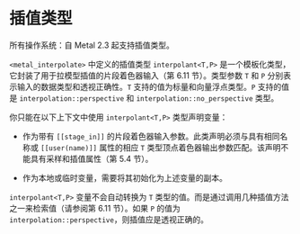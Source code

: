 # 插值类型

<ToBePolishedAfterTranslation />

<OrigninalPDF title="2.18 Interpolant Type" />

所有操作系统：自 Metal 2.3 起支持插值类型。

`<metal_interpolate>` 中定义的插值类型 `interpolant<T,P>` 是一个模板化类型，它封装了用于拉模型插值的片段着色器输入（第 6.11 节）。类型参数 `T` 和 `P` 分别表示输入的数据类型和透视正确性。`T` 支持的值为标量和向量浮点类型。`P` 支持的值是 `interpolation::perspective` 和 `interpolation::no_perspective` 类型。

你只能在以下上下文中使用 `interpolant<T,P>` 类型声明变量：

- 作为带有 `[[stage_in]]` 的片段着色器输入参数。此类声明必须与具有相同名称或 `[[user(name)]]` 属性的相应 `T` 类型顶点着色器输出参数匹配。该声明不能具有采样和插值属性（第 5.4 节）。

- 作为本地或临时变量，需要将其初始化为上述变量的副本。

`interpolant<T,P>` 变量不会自动转换为 `T` 类型的值。而是通过调用几种插值方法之一来检索值（请参阅第 6.11 节）。如果 `P` 的值为 `interpolation::perspective`，则插值应是透视正确的。
